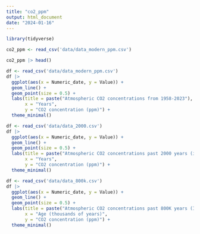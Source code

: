 ```yaml
---
title: "co2_ppm"
output: html_document
date: "2024-01-16"
---
```


```r
library(tidyverse)
```

```r
co2_ppm <- read_csv('data/data_modern_ppm.csv')
```

```r
co2_ppm |> head()
```
```r
df <- read_csv('data/data_modern_ppm.csv')
df |> 
  ggplot(aes(x = Numeric_date, y = Value)) +
  geom_line() +
  geom_point(size = 0.5) +
  labs(title = paste("Atmospheric CO2 concentrations from 1958-2023"),
       x = "Years",
       y = "CO2 concentration (ppm)") +
  theme_minimal()
```


```r
df <- read_csv('data/data_2000.csv')
df |> 
  ggplot(aes(x = Numeric_date, y = Value)) +
  geom_line() +
  geom_point(size = 0.5) +
  labs(title = paste("Atmospheric CO2 concentrations past 2000 years (ice-core data)",
       x = "Years",
       y = "CO2 concentration (ppm)") +
  theme_minimal()
```
```r
df <- read_csv('data/data_800k.csv')
df |> 
  ggplot(aes(x = Numeric_date, y = Value)) +
  geom_line() +
  geom_point(size = 0.5) +
  labs(title = paste("Atmospheric CO2 concentrations past 800K years (Ice-core data"),
       x = "Age (thousands of years)",
       y = "CO2 concentration (ppm)") +
  theme_minimal()
```
